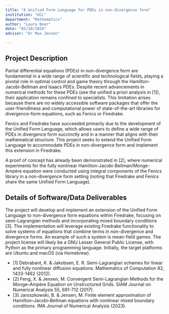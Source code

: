 ```yaml
---
title: "A Unified Form Language for PDEs in non-divergence form"
institution: "UCL"
department: "Mathematics"
author: "Laura Beer"
date: "02/10/2024"
advisor: "Dr Max Jensen"

---
```

## Project Description

Partial differential equations (PDEs) in non-divergence form are fundamental in a wide range of scientific and technological fields, playing a pivotal role in optimal control and game theory through the Hamilton-Jacobi-Bellman and Isaacs PDEs. Despite recent advancements in numerical methods for these PDEs (see the unified a priori analysis in [1]), their application remains confined to specialists. This limitation arises because there are no widely accessible software packages that offer the user-friendliness and computational power of state-of-the-art libraries for divergence-form equations, such as Fenics or Firedrake.

Fenics and Firedrake have succeeded primarily due to the development of the Unified Form Language, which allows users to define a wide range of PDEs in divergence form succinctly and in a manner that aligns with their mathematical structure. This project seeks to extend the Unified Form Language to accommodate PDEs in non-divergence form and implement this extension in Firedrake.

A proof of concept has already been demonstrated in [2], where numerical experiments for the fully nonlinear Hamilton-Jacobi-Bellman/Monge-Ampère equation were conducted using integral components of the Fenics library in a non-divergence form setting (noting that Firedrake and Fenics share the same Unified Form Language).
 
## Details of Software/Data Deliverables
 
The project will develop and implement an extension of the Unified Form Language to non-divergence form equations within Firedrake, focusing on semi-Lagrangian methods and incorporating mixed boundary conditions [3]. The implementation will leverage existing Firedrake functionality to solve systems of equations that combine terms in non-divergence and divergence forms. An example of such a system is mean-field games. The project license will likely be a GNU Lesser General Public License, with Python as the primary programming language. Initially, the target platforms are Ubuntu and macOS (via Homebrew).

- [1] Debrabant, K. & Jakobsen, E. R. Semi-Lagrangian schemes for linear and fully nonlinear diffusion equations. Mathematics of Computation 82, 1433-1462 (2012).
- [2] Feng, X. & Jensen, M. Convergent Semi-Lagrangian Methods for the Monge--Ampère Equation on Unstructured Grids. SIAM Journal on Numerical Analysis 55, 691-712 (2017).
- [3] Jaroszkowski, B. & Jensen, M. Finite element approximation of Hamilton–Jacobi–Bellman equations with nonlinear mixed boundary conditions. IMA Journal of Numerical Analysis (2023).